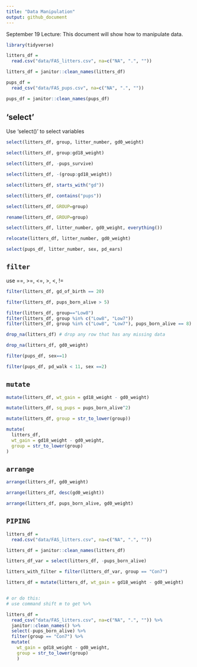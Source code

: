 ```yaml
---
title: "Data Manipulation"
output: github_document
---
```


September 19 Lecture: This document will show how to manipulate data.

```r
library(tidyverse)
```


```r
litters_df = 
  read.csv("data/FAS_litters.csv", na=c("NA", ".", ""))

litters_df = janitor::clean_names(litters_df)

pups_df = 
  read_csv("data/FAS_pups.csv", na=c("NA", ".", ""))

pups_df = janitor::clean_names(pups_df)
```
## 'select' 

Use 'select()' to select variables

```r
select(litters_df, group, litter_number, gd0_weight)

select(litters_df, group:gd18_weight)

select(litters_df, -pups_survive)

select(litters_df, -(group:gd18_weight))

select(litters_df, starts_with("gd"))

select(litters_df, contains("pups"))

select(litters_df, GROUP=group)

rename(litters_df, GROUP=group)

select(litters_df, litter_number, gd0_weight, everything())

relocate(litters_df, litter_number, gd0_weight)
```

```r
select(pups_df, litter_number, sex, pd_ears)
```


## `filter`

use ==, >=, <=, >, <, !=

```r
filter(litters_df, gd_of_birth == 20)

filter(litters_df, pups_born_alive > 5)

filter(litters_df, group=="Low8")
filter(litters_df, group %in% c("Low8", "Low7"))
filter(litters_df, group %in% c("Low8", "Low7"), pups_born_alive == 8)
```

```r
drop_na(litters_df) # drop any row that has any missing data

drop_na(litters_df, gd0_weight)
```


```r
filter(pups_df, sex==1)

filter(pups_df, pd_walk < 11, sex ==2)
```

## `mutate`

```r
mutate(litters_df, wt_gain = gd18_weight - gd0_weight)

mutate(litters_df, sq_pups = pups_born_alive^2)

mutate(litters_df, group = str_to_lower(group))

mutate(
  litters_df,
  wt_gain = gd18_weight - gd0_weight,
  group = str_to_lower(group)
)
```

## `arrange`

```r
arrange(litters_df, gd0_weight)

arrange(litters_df, desc(gd0_weight))

arrange(litters_df, pups_born_alive, gd0_weight)
```

## `PIPING`

```r
litters_df = 
  read.csv("data/FAS_litters.csv", na=c("NA", ".", ""))

litters_df = janitor::clean_names(litters_df)

litters_df_var = select(litters_df, -pups_born_alive)

litters_with_filter = filter(litters_df_var, group == "Con7")

litters_df = mutate(litters_df, wt_gain = gd18_weight - gd0_weight)


# or do this: 
# use command shift m to get %>% 

litters_df =
  read_csv("data/FAS_litters.csv", na=c("NA", ".", "")) %>% 
  janitor::clean_names() %>% 
  select(-pups_born_alive) %>% 
  filter(group == "Con7") %>% 
  mutate(
    wt_gain = gd18_weight - gd0_weight,
    group = str_to_lower(group)
    )

```

